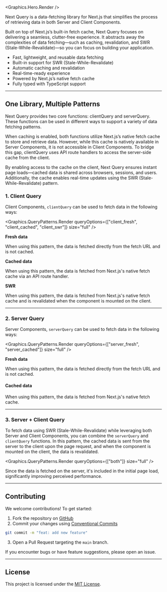 <Graphics.Hero.Render />

Next Query is a data-fetching library for Next.js that simplifies the process of retrieving data in both Server and Client Components.

Built on top of Next.js’s built-in fetch cache, Next Query focuses on delivering a seamless, clutter-free experience. It abstracts away the complexities of data fetching—such as caching, revalidation, and SWR (Stale-While-Revalidate)—so you can focus on building your application.

- Fast, lightweight, and reusable data fetching
- Built-in support for SWR (Stale-While-Revalidate)
- Automatic caching and revalidation
- Real-time-ready experience
- Powered by Next.js’s native fetch cache
- Fully typed with TypeScript support

---

## One Library, Multiple Patterns

Next Query provides two core functions: clientQuery and serverQuery. These functions can be used in different ways to support a variety of data fetching patterns.

When caching is enabled, both functions utilize Next.js’s native fetch cache to store and retrieve data. However, while this cache is natively available in Server Components, it is not accessible in Client Components. To bridge this gap, clientQuery uses API route handlers to access the server-side cache from the client.

By enabling access to the cache on the client, Next Query ensures instant page loads—cached data is shared across browsers, sessions, and users. Additionally, the cache enables real-time updates using the SWR (Stale-While-Revalidate) pattern.

### 1. Client Query

Client Components, `clientQuery` can be used to fetch data in the following ways:

<Graphics.QueryPatterns.Render
  queryOptions={["client_fresh", "client_cached", "client_swr"]}
  size="full"
/>

**Fresh data**

When using this pattern, the data is fetched directly from the fetch URL and is not cached.

**Cached data**

When using this pattern, the data is fetched from Next.js's native fetch cache via an API route handler.

**SWR**

When using this pattern, the data is fetched from Next.js's native fetch cache and is revalidated when the component is mounted on the client.

---

### 2. Server Query

Server Components, `serverQuery` can be used to fetch data in the following ways:

<Graphics.QueryPatterns.Render
  queryOptions={["server_fresh", "server_cached"]}
  size="full"
/>

**Fresh data**

When using this pattern, the data is fetched directly from the fetch URL and is not cached.

#### Cached data

When using this pattern, the data is fetched from Next.js's native fetch cache.

---

### 3. Server + Client Query

To fetch data using SWR (Stale-While-Revalidate) while leveraging both Server and Client Components, you can combine the `serverQuery` and `clientQuery` functions.
In this pattern, the cached data is sent from the server to the client upon the page request, and when the component is mounted on the client, the data is revalidated.

<Graphics.QueryPatterns.Render
  queryOptions={["both"]}
  size="full"
/>

Since the data is fetched on the server, it's included in the initial page load, significantly improving perceived performance.

---

## Contributing

We welcome contributions! To get started:

1. Fork the repository on [GitHub](https://github.com/bigbang-sdk/next-query)
2. Commit your changes using [Conventional Commits](https://www.conventionalcommits.org/en)

```bash
git commit -m "feat: add new feature"
```

3. Open a Pull Request targeting the `main` branch.

If you encounter bugs or have feature suggestions, please open an issue.

---

## License

This project is licensed under the [MIT License](https://github.com/bigbang-sdk/next-query/blob/main/LICENSE).
